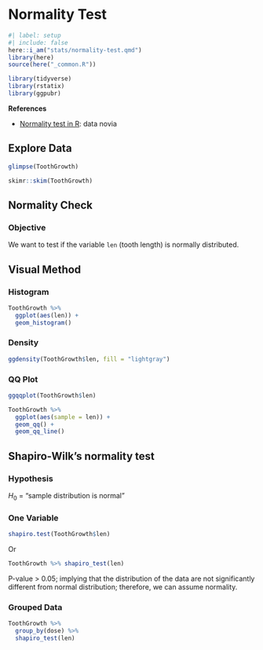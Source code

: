 # Normality Test

```r
#| label: setup
#| include: false
here::i_am("stats/normality-test.qmd")
library(here)
source(here("_common.R"))
```

```r
library(tidyverse)
library(rstatix)
library(ggpubr)
```


**References**

-   [Normality test in R](https://www.datanovia.com/en/lessons/normality-test-in-r/): data novia



## Explore Data

```r
glimpse(ToothGrowth)
```

```r
skimr::skim(ToothGrowth)
```

## Normality Check

::: callout-tip
### Objective

We want to test if the variable `len` (tooth length) is normally distributed.
:::


## Visual Method

### Histogram

```r
ToothGrowth %>% 
  ggplot(aes(len)) +
  geom_histogram()
```

### Density

```r
ggdensity(ToothGrowth$len, fill = "lightgray")
```


### QQ Plot


```r
ggqqplot(ToothGrowth$len)
```

```r
ToothGrowth %>% 
  ggplot(aes(sample = len)) +
  geom_qq() +
  geom_qq_line()
```






## Shapiro-Wilk’s normality test

::: callout-note
### Hypothesis

$H_0$ = “sample distribution is normal”
:::


### One Variable

```r
shapiro.test(ToothGrowth$len)
```

Or

```r
ToothGrowth %>% shapiro_test(len)
```

P-value > 0.05; implying that the distribution of the data are not significantly different from normal distribution; therefore, we can assume normality.

### Grouped Data

```r
ToothGrowth %>%
  group_by(dose) %>%
  shapiro_test(len)
```



